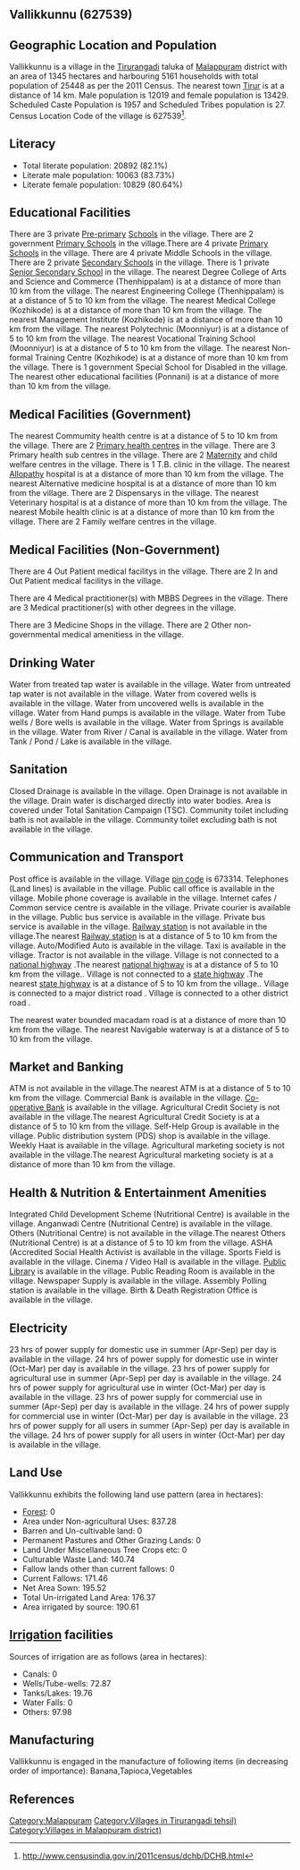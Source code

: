 {{Infobox settlement
| name=Vallikkunnu
| native_name=
| native_name_lang=
| other_name=
| nickname=
| settlement_type=Village
| image_skyline=
| image_alt=
| image_caption=
| pushpin_map=India Kerala
| pushpin_label_position=right
| pushpin_map_alt=
| pushpin_map_caption=Location in Kerala, India
| latd=
| latm=
| lats=
| latNS=
| longd=
| longm=
| longs=
| longEW=
| coordinates_display=inline,title
| subdivision_type=Country
| subdivision_name={{flag|India}}
| subdivision_type1=[[States and territories of India|State]]
| subdivision_name1=Kerala 
| subdivision_type2=[[List of districts of India|District]]
| subdivision_name2=Malappuram
| subdivision_type3=Tahsil
| subdivision_name3=Tirurangadi
| website=
| established_title=<!-- Established -->
| established_date=
| founder=
| named_for=
| government_type=
| governing_body=
| unit_pref=Metric=
| area_footnotes=
| area_rank=
| area_total_km2=13.45
| elevation_footnotes=
| elevation_m=
| population_total=25448
| population_as_of=2011
| population_rank=
| population_density_km2=1892
| population_demonym=
| population_footnotes=
| demographics_type1=Languages
| demographics1_title1=Official
| demographics1_info1=[[Malayalam language|Malayalam]]
| timezone1=[[Indian Standard Time|IST]]
| utc_offset1==+5:30
| postal_code_type=[[Postal Index Number|PIN]]
| postal_code=673314
| area_code_type=Telephone code
| area_code=
| registration_plate=
| blank1_name_sec1=Nearest city
| blank1_info_sec1=[[Tirur]]
| blank2_name_sec1=[[Human sex ratio|Sex ratio]]
| blank2_info_sec1=1117 [[male|♂]]/[[female|♀]]
| blank3_name_sec1=Literacy
| blank3_info_sec1=82.1%
| blank1_name_sec2=[[2011 Census of India|2011 census]] code
| blank1_info_sec2=627539
| footnotes=
}}

== Vallikkunnu (627539) ==

== Geographic Location and Population ==

Vallikkunnu is a village in the [[Tirurangadi]] taluka of [[Malappuram]] district with an area of 1345 hectares and harbouring 5161 households with total population of 25448 as per the 2011 Census. The nearest town [[Tirur]] is at a distance of 14 km. Male population is 12019 and female population is 13429. Scheduled Caste Population is 1957 and Scheduled Tribes population is 27. Census Location Code of the village is 627539<ref>http://www.censusindia.gov.in/2011census/dchb/DCHB.html</ref>.


== Literacy ==  
* Total literate population: 20892 (82.1%)
* Literate male population: 10063 (83.73%)
* Literate female population: 10829 (80.64%)


== Educational Facilities ==  
There are 3 private [[Pre-primary]] [[School]]s in the village.
There are 2 government [[Primary School]]s in the village.There are 4 private [[Primary School]]s in the village.
There are 4 private Middle Schools in the village.
There are 2 private [[Secondary School]]s in the village.
There is 1 private [[Senior Secondary School]] in the village.
The nearest Degree College of Arts and Science and Commerce (Thenhippalam) is at a distance of more than 10 km from the village.
The nearest Engineering College (Thenhippalam) is at a distance of 5 to 10 km from the village.
The nearest Medical College (Kozhikode) is at a distance of more than 10 km from the village.
The nearest Management Institute (Kozhikode) is at a distance of more than 10 km from the village.
The nearest Polytechnic (Moonniyur) is at a distance of 5 to 10 km from the village.
The nearest Vocational Training School (Moonniyur) is at a distance of 5 to 10 km from the village.
The nearest Non-formal Training Centre (Kozhikode) is at a distance of more than 10 km from the village.
There is 1 government Special School for Disabled in the village.
The nearest other educational facilities (Ponnani) is at a distance of more than 10 km from the village.


== Medical Facilities (Government) ==
The nearest Commumity health centre is at a distance of 5 to 10 km from the village.
There are 2 [[Primary health centre]]s in the village.
There are 3 Primary health sub centres in the village.
There are 2 [[Maternity]] and child welfare centres in the village.
There is 1 T.B. clinic in the village.
The nearest [[Allopathy]] hospital is at a distance of more than 10 km from the village.
The nearest Alternative medicine hospital is at a distance of more than 10 km from the village.
There are 2 Dispensarys in the village.
The nearest Veterinary hospital is at a distance of more than 10 km from the village.
The nearest Mobile health clinic is at a distance of more than 10 km from the village.
There are 2 Family welfare centres in the village.


== Medical Facilities (Non-Government) ==
There are 4 Out Patient medical facilitys in the village.
There are 2 In and Out Patient medical facilitys in the village.

There are 4 Medical practitioner(s) with MBBS Degrees in the village.
There are 3 Medical practitioner(s) with other degrees in the village.


There are 3 Medicine Shops in the village.
There are 2 Other non-governmental medical amenitiess in the village.


== Drinking Water ==
Water from treated tap water is available in the village.
Water from untreated tap water is not available in the village.
Water from covered wells is available in the village.
Water from uncovered wells is available in the village.
Water from Hand pumps is available in the village.
Water from Tube wells / Bore wells is available in the village.
Water from Springs is available in the village.
Water from River / Canal is available in the village.
Water from Tank / Pond / Lake is available in the village.


== Sanitation ==
Closed Drainage is available in the village.
Open Drainage is not available in the village.
Drain water is discharged directly into water bodies.
Area is covered under Total Sanitation Campaign (TSC).
Community toilet including bath is not available in the village.
Community toilet excluding bath is not available in the village.


== Communication and Transport ==
Post office is available in the village.
Village [[pin code]] is 673314.
Telephones (Land lines) is available in the village.
Public call office is available in the village.
Mobile phone coverage is available in the village.
Internet cafes / Common service centre is available in the village.
Private courier is available in the village.
Public bus service is available in the village.
Private bus service is available in the village.
[[Railway station]] is not available in the village.The nearest [[Railway station]] is at a distance of 5 to 10 km from the village.
Auto/Modified Auto is available in the village.
Taxi is available in the village.
Tractor is not available in the village.
Village is not connected to a [[national highway]] .The nearest [[national highway]] is at a distance of 5 to 10 km from the village..
Village is not connected to a [[state highway]] .The nearest [[state highway]] is at a distance of 5 to 10 km from the village..
Village is connected to a major district road    .
Village is connected to a other district road  .


The nearest water bounded macadam road is at a distance of more than 10 km from the village.
The nearest Navigable waterway is at a distance of 5 to 10 km from the village.



== Market and Banking ==
ATM is not available in the village.The nearest ATM is at a distance of 5 to 10 km from the village.
Commercial Bank is available in the village.
[[Co-operative Bank]] is available in the village.
Agricultural Credit Society is not available in the village.The nearest Agricultural Credit Society is at a distance of 5 to 10 km from the village.
Self-Help Group is available in the village.
Public distribution system (PDS) shop is available in the village.
Weekly Haat is available in the village.
Agricultural marketing society is not available in the village.The nearest Agricultural marketing society is at a distance of more than 10 km from the village.


== Health & Nutrition & Entertainment Amenities ==
Integrated Child Development Scheme (Nutritional Centre) is available in the village.
Anganwadi Centre (Nutritional Centre) is available in the village.
Others (Nutritional Centre) is not available in the village.The nearest Others (Nutritional Centre) is at a distance of 5 to 10 km from the village.
ASHA (Accredited Social Health Activist is available in the village.
Sports Field is available in the village.
Cinema / Video Hall is available in the village.
[[Public Library]] is available in the village.
Public Reading Room is available in the village.
Newspaper Supply is available in the village.
Assembly Polling station is available in the village.
Birth & Death Registration Office is available in the village.


== Electricity ==
23 hrs of power supply for domestic use in summer (Apr-Sep) per day is available in the village.
24 hrs of power supply for domestic use in winter (Oct-Mar) per day is available in the village.
23 hrs of power supply for agricultural use in summer (Apr-Sep) per day is available in the village.
24 hrs of power supply for agricultural use in winter (Oct-Mar) per day is available in the village.
23 hrs of power supply for commercial use in summer (Apr-Sep) per day is available in the village.
24 hrs of power supply for commercial use in winter (Oct-Mar) per day is available in the village.
23 hrs of power supply for all users in summer (Apr-Sep) per day is available in the village.
24 hrs of power supply for all users in winter (Oct-Mar) per day is available in the village.


== Land Use ==
Vallikkunnu exhibits the following land use pattern (area in hectares):
* [[Forest]]: 0
* Area under Non-agricultural Uses: 837.28
* Barren and Un-cultivable land: 0
* Permanent Pastures and Other Grazing Lands: 0
* Land Under Miscellaneous Tree Crops etc: 0
* Culturable Waste Land: 140.74
* Fallow lands other than current fallows: 0
* Current Fallows: 171.46
* Net Area Sown: 195.52
* Total Un-irrigated Land Area: 176.37
* Area irrigated by source: 190.61


== [[Irrigation]] facilities ==
Sources of irrigation are as follows (area in hectares):
* Canals: 0
* Wells/Tube-wells: 72.87
* Tanks/Lakes: 19.76
* Water Falls: 0
* Others: 97.98


== Manufacturing ==
Vallikkunnu is engaged in the manufacture of following items (in decreasing order of importance): Banana,Tapioca,Vegetables


[[Category:Malappuram]]
[[Category:Villages in Tirurangadi tehsil)]]
[[Category:Villages in Malappuram district)]]


== References ==
{{Reflist}}


